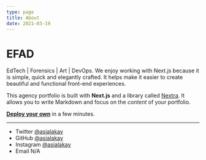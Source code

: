 ```yaml
---
type: page
title: About
date: 2021-03-19
---
```


# EFAD

EdTech | Forensics | Art | DevOps. We enjoy working with Next.js because it is simple, quick and elegantly crafted. It helps make it easier to create beautiful and functional front-end experiences.

This agency portfolio is built with **Next.js** and a library called [Nextra](https://nextra.vercel.app/). It allows you to write Markdown and focus on the _content_ of your portfolio.

[**Deploy your own**](https://vercel.com/new/clone?demo-title=Portfolio+Starter+Kit&demo-description=Easily+create+a+portfolio+with+Next.js+and+Markdown.&demo-url=https%3A%2F%2Fdemo.vercel.blog%2F&demo-image=%2F%2Fimages.ctfassets.net%2Fe5382hct74si%2F2aC4eHLrOKmT4fnLfoNGK2%2F14b1e6bbe598ec023ffe85001d31e634%2FCleanShot_2022-04-11_at_23.12.01.png&project-name=Portfolio+Starter+Kit&repository-name=portfolio-starter-kit&repository-url=https%3A%2F%2Fgithub.com%2Fvercel%2Fnextjs-portfolio-starter&from=templates&skippable-integrations=1&teamCreateStatus=hidden) in a few minutes.

---

- Twitter [@asialakay](https://twitter.com/yourname)
- GitHub [@asialakay](https://github.com/yourname)
- Instagram [@asialakay](https://instagram.com/yourname)
- Email N/A
